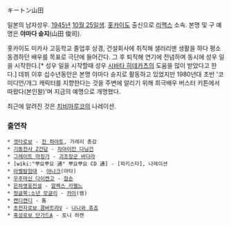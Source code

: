 キートン山田

일본의 남자성우. [[1945년]] [[10월 25일]]생. [[홋카이도]] 출신으로 [[리맥스]] 소속. 본명 및 구 예명은 '''야마다 슌지'''(山田 俊司).

홋카이도 미카사 고등학교 졸업후 상경, 건설회사에 취직해 샐러리맨 생활을 하다 평소 동경하던 배우를 목표로 극단에 들어간다. 그 후 퇴직해 연기에 전념하며 동시에 성우 일을 시작한다.[* 성우 일을 시작할때 성우 [[시바타 히데카츠]]의 도움을 많이 받았다고 한다.] 데뷔 이후 십수년동안은 본명 야마다 슌지로 활동하고 있었지만 1980년대 초반 '코미디언/개그 캐릭터를 지향한다는 것을 주변에 알리기 위해 희극배우 버스터 키튼에서 따왔다(본인왈)'며 지금의 예명으로 개명했다.

최근에 알려진 것은 [[치비마루코]]의 나레이션.

=== 출연작 ===
 * [[겟타로보]] - [[진 하야토]], 가레리 총감
 * [[기동전사 Z건담]] - [[자마이칸 다닝건]]
 * [[그레이트 마징가]] - [[괴조장군 바다라]]
 * [wiki:"뿌요뿌요 通" 뿌요뿌요 CD 通] - [파키스타], 나레이션
 * [[아벨탐험대]] - [[야나크]](마타)
 * [[우주마신 다이켄고]] - [[우주마신 다이켄고/등장인물#s-2|잠손]]
 * [[은하영웅전설]] - [[알렉스 카젤느]]
 * [[정글북:소년 모글리]] - [[카아]](뱀)
 * [[캔디캔디]] - 톰
 * [[초전자로보 콤바트라V]] - [[나니와 쥬죠]]
 * [[혹성로보 단가드A]] - 토니 하켄
